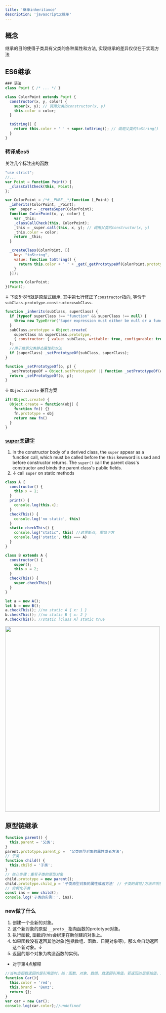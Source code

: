 ```yaml
---
title: '继承inheritance'
description: 'javascript之继承'
---
```


## 概念
继承的目的使得子类具有父类的各种属性和方法, 实现继承的差异仅仅在于实现方法

## ES6继承
```js
### 语法
class Point { /* ... */ }

class ColorPoint extends Point {
  constructor(x, y, color) {
    super(x, y); // 调用父类的constructor(x, y)
    this.color = color;
  }

  toString() {
    return this.color + ' ' + super.toString(); // 调用父类的toString()
  }
}
```
### 转译成es5
关注几个标注出的函数
```js showLineNumbers /_inherits/
"use strict";
//...
var Point = function Point() {
  _classCallCheck(this, Point); 
};

var ColorPoint = /*#__PURE__*/function (_Point) {
  _inherits(ColorPoint, _Point);
  var _super = _createSuper(ColorPoint);
  function ColorPoint(x, y, color) {
    var _this;
    _classCallCheck(this, ColorPoint);
    _this = _super.call(this, x, y); // 调用父类的constructor(x, y)
    _this.color = color;
    return _this;
  }

  _createClass(ColorPoint, [{
    key: "toString",
    value: function toString() {
      return this.color + ' ' + _get(_getPrototypeOf(ColorPoint.prototype), "toString", this).call(this); // 调用父类的toString()
    }
  }]);

  return ColorPoint;
}(Point);
```
$\downarrow$ 下面5-8行就是原型式继承. 其中第七行修正了`constructor`指向, 等价于`subClass.prototype.constructor=subClass`.

```js showLineNumbers {5-8}
function _inherits(subClass, superClass) { 
  if (typeof superClass !== "function" && superClass !== null) { 
    throw new TypeError("Super expression must either be null or a function"); 
  } 
  subClass.prototype = Object.create(
    superClass && superClass.prototype, 
    { constructor: { value: subClass, writable: true, configurable: true } }
  ); 
  //用于继承父类静态属性和方法
  if (superClass) _setPrototypeOf(subClass, superClass); 
}

function _setPrototypeOf(o, p) { 
  _setPrototypeOf = Object.setPrototypeOf || function _setPrototypeOf(o, p) { o.__proto__ = p; return o; }; 
  return _setPrototypeOf(o, p); 
}
```
$\downarrow$ `Object.create` 兼容方案
```js
if(!Object.create) {
  Object.create = function(obj) {
    function fn() {}
    fn.prototype = obj
    return new fn()
  }
}
```
### [super关键字](https://developer.mozilla.org/en-US/docs/Web/JavaScript/Reference/Operators/super)
1. In the constructor body of a derived class, the `super` appear as a function call, 
which must be called before the `this` kewword is used and before constructor returns. 
The `super()` call the parent class's constructor and binds the parent class's public fields.
2. $\downarrow$ call `super` on static methods
```js
class A {
  constructor() {
    this.x = 1;
  }
  print() {
    console.log(this.x);
  }
  checkThis() {
    console.log('no static', this)
  }
  static checkThis() {
    console.log("static", this) //这里断点, 图见下方
    console.log('static', this === A)
  }
}

class B extends A {
  constructor() {
    super();
    this.x = 2;
  }
  checkThis() {
    super.checkThis()
  }
}

let a = new A();
let b = new B();
a.checkThis(); //no static A { x: 1 }
b.checkThis(); //no static B { x: 2 }
A.checkThis(); //static [class A] static true
``` 

<Image src="/images/fundamental/this_in_static_method.webp" width='500' height='600' alt="" />

## 原型链继承
```js
function parent() {
  this.parent = '父类';
}
parent.prototype.parent_p =  '父类原型对象的属性或者方法';
// 子类
function child() {
  this.child = '子类';
}
// 核心步骤：重写子类的原型对象
child.prototype = new parent();
child.prototype.child_p = '子类原型对象的属性或者方法' // 子类的属性/方法声明在后面,避免被覆盖
// 实例化子类
const ins = new child();
console.log('子类的实例：', ins);
```
### new做了什么
1. 创建一个全新的对象。
2. 这个新对象的原型 `__proto__`指向函数的prototype对象。
3. 执行函数, 函数的this会绑定在新创建的对象上。
4. 如果函数没有返回其他对象(包括数组、函数、日期对象等)，那么会自动返回这个新对象。$\downarrow$
5. 返回的那个对象为构造函数的实例。
- 对于第4点解释
```js
//当构造函数返回的是引用值时，如：函数、对象、数组，就返回引用值。若返回的是原始值，没有任何作用
function Car(){
  this.color = 'red';
  this.brand = 'Benz';
  return {};
}
var car = new Car();
console.log(car.color);//undefined
```
